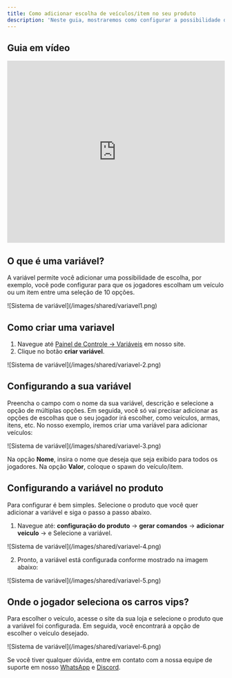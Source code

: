 ```yaml
---
title: Como adicionar escolha de veículos/item no seu produto
description: 'Neste guia, mostraremos como configurar a possibilidade de escolha de veículos e itens utilizando o sistema de variável em nossa plataforma.'
---
```


## Guia em vídeo

<iframe
  width="100%"
  height="422"
  src="https://www.youtube.com/embed/h_h30nxOB74?si=bP4ksmrBdCQ4N6DD"
  title="YouTube video player"
  frameborder="0"
  allow="accelerometer; autoplay; clipboard-write; encrypted-media; gyroscope; picture-in-picture"
  allowfullscreen
></iframe>

## O que é uma variável?
A variável permite você adicionar uma possibilidade de escolha, por exemplo, você pode configurar para que os jogadores escolham um veículo ou um item entre uma seleção de 10 opções.

<Frame>
  ![Sistema de variável](/images/shared/variavel1.png)
</Frame>

## Como criar uma variavel
1. Navegue até [Painel de Controle  -> Variáveis](https://app.centralcart.com.br/variables) em nosso site.
2. Clique no botão **criar variável**.

<Frame>
  ![Sistema de variável](/images/shared/variavel-2.png)
</Frame>

## Configurando a sua variável
Preencha o campo com o nome da sua variável, descrição e selecione a opção de múltiplas opções. Em seguida, você só vai precisar adicionar as opções de escolhas que o seu jogador irá escolher, como veículos, armas, itens, etc. No nosso exemplo, iremos criar uma variável para adicionar veículos: 

<Frame>
  ![Sistema de variável](/images/shared/variavel-3.png)
</Frame>

<Check>Na opção **Nome**, insira o nome que deseja que seja exibido para todos os jogadores. Na opção **Valor**, coloque o spawn do veículo/item.  </Check>

## Configurando a variável no produto
Para configurar é bem simples. Selecione o produto que você quer adicionar a variável e siga o passo a passo abaixo.

1. Navegue até: **configuração do produto** -> **gerar comandos** -> **adicionar veiculo** -> e Selecione a variável.

<Frame>
  ![Sistema de variável](/images/shared/variavel-4.png)
</Frame>

2. Pronto, a variável está configurada conforme mostrado na imagem abaixo:

<Frame>
  ![Sistema de variável](/images/shared/variavel-5.png)
</Frame>

## Onde o jogador seleciona os carros vips?
Para escolher o veículo, acesse o site da sua loja e selecione o produto que a variável foi configurada. Em seguida, você encontrará a opção de escolher o veículo desejado.

<Frame>
  ![Sistema de variável](/images/shared/variavel-6.png)
</Frame>

<Check>Se você tiver qualquer dúvida, entre em contato com a nossa equipe de suporte
em nosso [WhatsApp](https://api.whatsapp.com/send/?phone=5515992647447&text=Ol%C3%A1%2C+tenho+d%C3%BAvidas+sobre+a+CentralCart&type=phone_number&app_absent=0) 
e [Discord](https://centralcart.com.br/discord).</Check>
